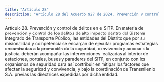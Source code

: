 ```yaml
---
title: "Artículo 28"
description: "Artículo 28 del Acuerdo 927 de 2024. Prevención y control de delitos en el SITP."
---
```


Artículo 28. Prevención y control de delitos en el SITP. En materia de prevención y control de los delitos de alto impacto dentro del Sistema Integrado de Transporte Público, las entidades del Distrito que por su misionalidad y competencia se encargan de ejecutar programas estrategias encaminadas a la promoción de la seguridad, convivencia y acceso a la justicia, deberán acompañar las intervenciones realizadas al interior de estaciones, portales, buses y paraderos del SITP, en conjunto con los organismos de seguridad para así contribuir en mitigar los factores que afectan la seguridad y convivencia, y bajo la coordinación de Transmilenio S.A. previas las directrices expedidas por dicha entidad.